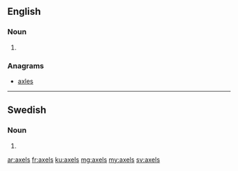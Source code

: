 ==English==

===Noun===
{{head|en|plural}}

# {{plural of|axel|lang=en|nocat=1}}

===Anagrams===
* [[axles#English|axles]]

----

==Swedish==

===Noun===
{{head|sv|noun form}}

# {{sv-noun-form-indef-gen|axel}}

[[ar:axels]]
[[fr:axels]]
[[ku:axels]]
[[mg:axels]]
[[my:axels]]
[[sv:axels]]